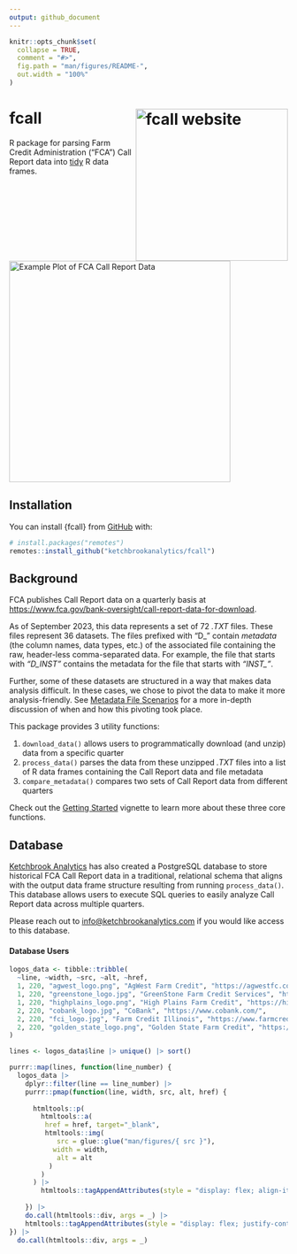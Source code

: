 ```yaml
---
output: github_document
---
```


<!-- README.md is generated from README.Rmd. Please edit that file -->

```r
knitr::opts_chunk$set(
  collapse = TRUE,
  comment = "#>",
  fig.path = "man/figures/README-",
  out.width = "100%"
)
```

# fcall <a href="https://ketchbrookanalytics.github.io/fcall/"><img src="man/figures/logo.png" align="right" height="275" alt="fcall website" /></a>

<!-- badges: start -->
<!-- badges: end -->

R package for parsing Farm Credit Administration ("FCA") Call Report data into [tidy](https://tidyr.tidyverse.org/articles/tidy-data.html) R data frames.

<br>

<img src="man/figures/fcall-example-plot.png" align="center" height="400" alt="Example Plot of FCA Call Report Data" />

## Installation

You can install {fcall} from [GitHub](https://github.com/) with:

``` r
# install.packages("remotes")
remotes::install_github("ketchbrookanalytics/fcall")
```

## Background

FCA publishes Call Report data on a quarterly basis at [https://www.fca.gov/bank-oversight/call-report-data-for-download](https://www.fca.gov/bank-oversight/call-report-data-for-download).

As of September 2023, this data represents a set of 72 *.TXT* files. These files represent 36 datasets. The files prefixed with "D_" contain *metadata* (the column names, data types, etc.) of the associated file containing the raw, header-less comma-separated data. For example, the file that starts with *"D_INST"* contains the metadata for the file that starts with *"INST_"*.

Further, some of these datasets are structured in a way that makes data analysis difficult. In these cases, we chose to pivot the data to make it more analysis-friendly. See [Metadata File Scenarios](#metadata-file-scenarios) for a more in-depth discussion of when and how this pivoting took place.

This package provides 3 utility functions:

1. `download_data()` allows users to programmatically download (and unzip) data from a specific quarter
2. `process_data()` parses the data from these unzipped *.TXT* files into a list of R data frames containing the Call Report data and file metadata
3. `compare_metadata()` compares two sets of Call Report data from different quarters

Check out the [Getting Started](https://ketchbrookanalytics.github.io/fcall/articles/getting-started.html) vignette to learn more about these three core functions.

## Database

[Ketchbrook Analytics](https://www.ketchbrookanalytics.com/) has also created a PostgreSQL database to store historical FCA Call Report data in a traditional, relational schema that aligns with the output data frame structure resulting from running `process_data()`. This database allows users to execute SQL queries to easily analyze Call Report data across multiple quarters.

Please reach out to [info@ketchbrookanalytics.com](mailto:info@ketchbrookanalytics.com?subject=FCA%20Call%20Report%20Database) if you would like access to this database.

#### Database Users

```r
logos_data <- tibble::tribble(
  ~line, ~width, ~src, ~alt, ~href, 
  1, 220, "agwest_logo.png", "AgWest Farm Credit", "https://agwestfc.com", 
  1, 220, "greenstone_logo.jpg", "GreenStone Farm Credit Services", "https://www.greenstonefcs.com/", 
  1, 220, "highplains_logo.png", "High Plains Farm Credit", "https://highplainsfarmcredit.com/",
  2, 220, "cobank_logo.jpg", "CoBank", "https://www.cobank.com/",
  2, 220, "fci_logo.jpg", "Farm Credit Illinois", "https://www.farmcreditil.com/",
  2, 220, "golden_state_logo.png", "Golden State Farm Credit", "https://goldenstatefarmcredit.com/"
)

lines <- logos_data$line |> unique() |> sort()
```

```r
purrr::map(lines, function(line_number) {
  logos_data |> 
    dplyr::filter(line == line_number) |> 
    purrr::pmap(function(line, width, src, alt, href) {
      
      htmltools::p(
        htmltools::a(
         href = href, target="_blank",
         htmltools::img(
            src = glue::glue("man/figures/{ src }"),
           width = width,
            alt = alt
          )
        ) 
      ) |> 
        htmltools::tagAppendAttributes(style = "display: flex; align-items:center")
    
    }) |> 
    do.call(htmltools::div, args = _) |> 
    htmltools::tagAppendAttributes(style = "display: flex; justify-content: space-evenly;")
}) |> 
  do.call(htmltools::div, args = _)
```
